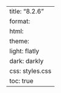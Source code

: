 ---
title: "8.2.6"
format:
    html:
        theme:
            light: flatly
            dark: darkly
        css: styles.css
        toc: true
---